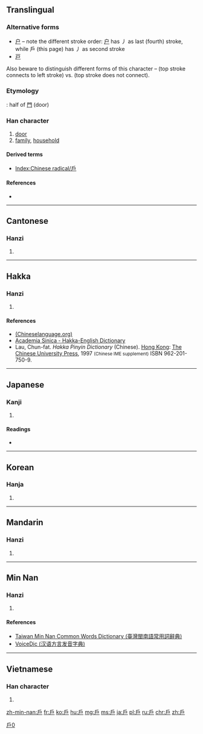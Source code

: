 {{also|户|戸|尸}}
==Translingual==
{{stroke order|type=animate}}
{{ja-forms|[[戸]]|[[户]]|戶}}

===Alternative forms===
* [[户]] – note the different stroke order: [[户]] has 丿 as last (fourth) stroke, while 戶 (this page) has 丿 as second stroke
* [[戸]]
Also beware to distinguish different forms of this character – {{lang|ja|戶}} (top stroke connects to left stroke) vs. {{lang|und|sc=Hani|戶}} (top stroke does not connect).

===Etymology===
{{liushu|p}}: half of [[門]] (door)

===Han character===
{{Han char|rn=63|rad=戶|as=00|sn=4|four=3027<sub>7</sub>|canj=竹尸 (HS)}}

# [[door]]
# [[family]], [[household]]

====Derived terms====
* [[Index:Chinese radical/戶]]

====References====
* {{Han ref|kx=0414.320|dkj=11696|dj=0759.030|hdz=32257.010|uh=6236|ud=25142|bh=A4E1|bd=42209}}

----

==Cantonese==

===Hanzi===
{{yue-hanzi|jyut=|y=wu6|sim=户}}

# {{defn|lang=yue|sort=戶00}}

----

==Hakka==

===Hanzi===
{{hak-hanzi|poj=fù|gd=fu<sup>5</sup> [Meixian], fu<sup>3</sup>, fu<sup>1</sup> [Bao'an]|hpy=fu1}}

# {{defn|lang=hak|sort=戶00}}

====References====
*[http://www.chinalanguage.com/dictionaries/?mode=view&view=chardict&query=%E6%88%B6 (Chineselanguage.org)]
*[http://minhakka.ling.sinica.edu.tw/bkg/hakyin/search.php?DETAIL=1&LIMIT=id=5907&dbname=su_tian_1&graph=2 Academia Sinica - Hakka-English Dictionary]
*Lau, Chun-fat. ''Hakka Pinyin Dictionary'' (Chinese). [[Hong Kong]]: [[w:Chinese University of Hong Kong|The Chinese University Press]], 1997 <small>(Chinese IME supplement)</small> ISBN 962-201-750-9.

----

==Japanese==

===Kanji===
{{ja-kanji|grade=|rs=戶00}}

# {{defn|lang=ja|sort=戶00}}

====Readings====
* {{ja-readings|on=[[こ]] (ko)|kun=[[と]] (to), [[へ]] (he)}}

----

==Korean==

===Hanja===
{{ko-hanja|hangeul=호|eumhun=지게|rv=ho|mr=ho|y=ho}}

# {{defn|lang=ko|sort=戶00}}

----

==Mandarin==

===Hanzi===
{{cmn-hanzi|sim=户|pin=[[hù]] ([[hu4]])|wg=hu<sup>4</sup>}}

# {{defn|lang=cmn|sort=戶00}}

----

==Min Nan==

===Hanzi===
{{nan-hanzi|poj=|tlpa=hōo (hoo<sup>7</sup>)|gd=ho<sup>4</sup>}}

# {{defn|lang=nan|sort=戶00}}

====References====
*[http://twblg.dict.edu.tw/holodict_new/result_detail.jsp?n_no=41017&curpage=2&sample=%E6%88%B6&radiobutton=1&querytarget=1&limit=20&pagenum=2&rowcount=26 Taiwan Min Nan Common Words Dictionary (臺灣閩南語常用詞辭典)]
*[http://cn.voicedic.com/ VoiceDic (汉语方言发音字典)]

----

==Vietnamese==

===Han character===
{{vi-hantu|[[hộ]]|rs=戶00}}

# {{defn|lang=vi|sort=戶00}}

[[Category:CJKV radicals| ]]
[[Category:CJKV characters simplified differently in Japan and China|戶0]]

[[zh-min-nan:戶]]
[[fr:戶]]
[[ko:戶]]
[[hu:戶]]
[[mg:戶]]
[[ms:戶]]
[[ja:戶]]
[[pl:戶]]
[[ru:戶]]
[[chr:戶]]
[[zh:戶]]